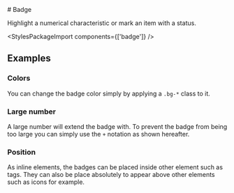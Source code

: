 
<Meta of={badgeStories} />

<div className="docs-title">
  # Badge

  <link-design of={JSON.stringify(badgeStories)}></link-design>
</div>

<div className="lead">Highlight a numerical characteristic or mark an item with a status.</div>

<Canvas sourceState="shown" of={badgeStories.Default} />
<div className="hide-col-default">
  <Controls of={badgeStories.Default} />
</div>

<StylesPackageImport components={['badge']} />

## Examples

### Colors

You can change the badge color simply by applying a `.bg-*` class to it.

<Canvas of={badgeStories.Colors} />

### Large number

A large number will extend the badge with.
To prevent the badge from being too large you can simply use the `+` notation as shown hereafter.

<Canvas of={badgeStories.LargeNumber} />

### Position

As inline elements, the badges can be placed inside other element such as tags.
They can also be place absolutely to appear above other elements such as icons for example.

<Canvas of={badgeStories.Position} />
